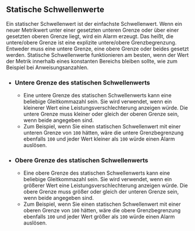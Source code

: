 ## Statische Schwellenwerte

Ein statischer Schwellenwert ist der einfachste Schwellenwert.
Wenn ein neuer Metrikwert unter einer gesetzten unteren Grenze oder über einer gesetzten oberen Grenze liegt, wird ein Alarm erzeugt.
Das heißt, die untere/obere Grenze ist eine explizite untere/obere Grenzbegrenzung.
Entweder muss eine untere Grenze, eine obere Grenze oder beides gesetzt werden.
Statische Schwellenwerte funktionieren am besten, wenn der Wert der Metrik innerhalb eines konstanten Bereichs bleiben sollte,
wie zum Beispiel bei Anweisungsanzahlen.

- ### Untere Grenze des statischen Schwellenwerts
  - Eine untere Grenze des statischen Schwellenwerts kann eine beliebige Gleitkommazahl sein.
Sie wird verwendet, wenn ein kleinerer Wert eine Leistungsverschlechterung anzeigen würde.
Die untere Grenze muss kleiner oder gleich der oberen Grenze sein, wenn beide angegeben sind.
  - Zum Beispiel, wenn Sie einen statischen Schwellenwert mit einer unteren Grenze von `100` hätten,
wäre die untere Grenzbegrenzung ebenfalls `100` und
jeder Wert kleiner als `100` würde einen Alarm auslösen.
- ### Obere Grenze des statischen Schwellenwerts
  - Eine obere Grenze des statischen Schwellenwerts kann eine beliebige Gleitkommazahl sein.
Sie wird verwendet, wenn ein größerer Wert eine Leistungsverschlechterung anzeigen würde.
Die obere Grenze muss größer oder gleich der unteren Grenze sein, wenn beide angegeben sind.
  - Zum Beispiel, wenn Sie einen statischen Schwellenwert mit einer oberen Grenze von `100` hätten, 
wäre die obere Grenzbegrenzung ebenfalls `100` und
jeder Wert größer als `100` würde einen Alarm auslösen.